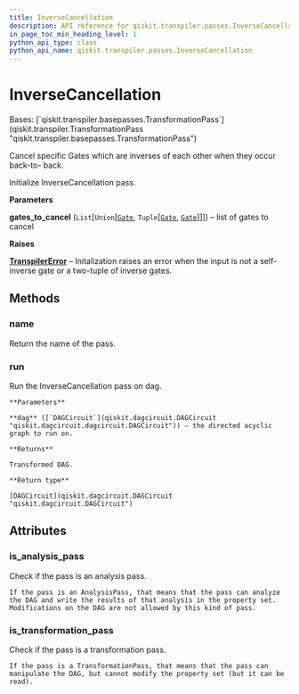 ```yaml
---
title: InverseCancellation
description: API reference for qiskit.transpiler.passes.InverseCancellation
in_page_toc_min_heading_level: 1
python_api_type: class
python_api_name: qiskit.transpiler.passes.InverseCancellation
---
```


# InverseCancellation

<Class id="qiskit.transpiler.passes.InverseCancellation" isDedicatedPage={true} github="https://github.com/qiskit/qiskit/tree/stable/0.21/qiskit/transpiler/passes/optimization/inverse_cancellation.py" signature="InverseCancellation(gates_to_cancel)" modifiers="class">
  Bases: [`qiskit.transpiler.basepasses.TransformationPass`](qiskit.transpiler.TransformationPass "qiskit.transpiler.basepasses.TransformationPass")

  Cancel specific Gates which are inverses of each other when they occur back-to- back.

  Initialize InverseCancellation pass.

  **Parameters**

  **gates\_to\_cancel** (`List`\[`Union`\[[`Gate`](qiskit.circuit.Gate "qiskit.circuit.gate.Gate"), `Tuple`\[[`Gate`](qiskit.circuit.Gate "qiskit.circuit.gate.Gate"), [`Gate`](qiskit.circuit.Gate "qiskit.circuit.gate.Gate")]]]) – list of gates to cancel

  **Raises**

  [**TranspilerError**](qiskit.transpiler.TranspilerError "qiskit.transpiler.TranspilerError") – Initalization raises an error when the input is not a self-inverse gate or a two-tuple of inverse gates.

  ## Methods

  ### name

  <Function id="qiskit.transpiler.passes.InverseCancellation.name" signature="InverseCancellation.name()">
    Return the name of the pass.
  </Function>

  ### run

  <Function id="qiskit.transpiler.passes.InverseCancellation.run" signature="InverseCancellation.run(dag)">
    Run the InverseCancellation pass on dag.

    **Parameters**

    **dag** ([`DAGCircuit`](qiskit.dagcircuit.DAGCircuit "qiskit.dagcircuit.dagcircuit.DAGCircuit")) – the directed acyclic graph to run on.

    **Returns**

    Transformed DAG.

    **Return type**

    [DAGCircuit](qiskit.dagcircuit.DAGCircuit "qiskit.dagcircuit.DAGCircuit")
  </Function>

  ## Attributes

  ### is\_analysis\_pass

  <Attribute id="qiskit.transpiler.passes.InverseCancellation.is_analysis_pass">
    Check if the pass is an analysis pass.

    If the pass is an AnalysisPass, that means that the pass can analyze the DAG and write the results of that analysis in the property set. Modifications on the DAG are not allowed by this kind of pass.
  </Attribute>

  ### is\_transformation\_pass

  <Attribute id="qiskit.transpiler.passes.InverseCancellation.is_transformation_pass">
    Check if the pass is a transformation pass.

    If the pass is a TransformationPass, that means that the pass can manipulate the DAG, but cannot modify the property set (but it can be read).
  </Attribute>
</Class>

